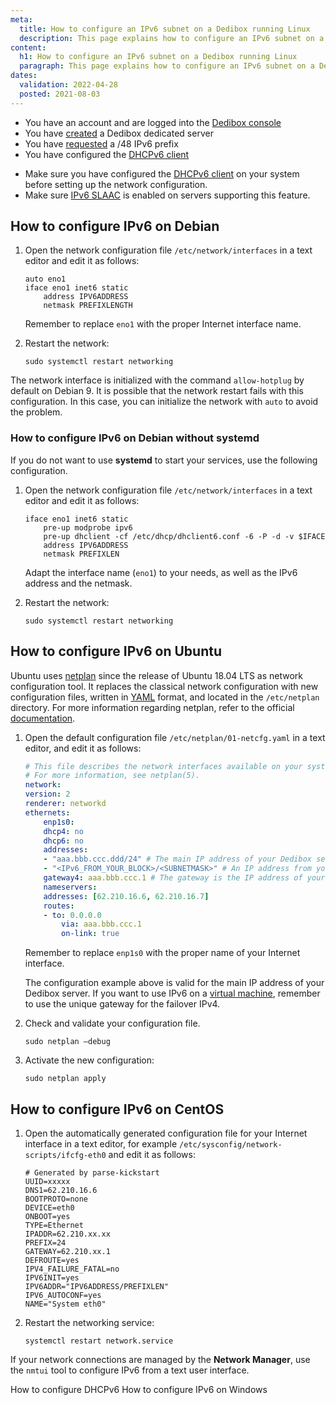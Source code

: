 ```yaml
---
meta:
  title: How to configure an IPv6 subnet on a Dedibox running Linux
  description: This page explains how to configure an IPv6 subnet on a Dedibox running Linux.
content:
  h1: How to configure an IPv6 subnet on a Dedibox running Linux
  paragraph: This page explains how to configure an IPv6 subnet on a Dedibox running Linux.
dates:
  validation: 2022-04-28
  posted: 2021-08-03
---
```


<Message type="requirement">

  - You have an account and are logged into the [Dedibox console](https://console.online.net)
  - You have [created](/dedibox/dedicated-servers/how-to/order-a-server) a Dedibox dedicated server
  - You have [requested](/dedibox-network/ipv6/how-to/request-prefix) a /48 IPv6 prefix
  - You have configured the [DHCPv6 client](/dedibox-network/ipv6/how-to/configure-dhcpv6)

</Message>

<Message type="important">

* Make sure you have configured the [DHCPv6 client](/dedibox-network/ipv6/how-to/configure-dhcpv6) on your system before setting up the network configuration.
* Make sure [IPv6 SLAAC](/dedibox-network/ipv6/how-to/) is enabled on servers supporting this feature.

</Message>

## How to configure IPv6 on Debian

1. Open the network configuration file `/etc/network/interfaces` in a text editor and edit it as follows:

    ```
    auto eno1
    iface eno1 inet6 static
        address IPV6ADDRESS
        netmask PREFIXLENGTH
    ```

    Remember to replace `eno1` with the proper Internet interface name.
2. Restart the network: 

    ```
    sudo systemctl restart networking
    ```

<Message type="tip">

The network interface is initialized with the command `allow-hotplug` by default on Debian 9. It is possible that the network restart fails with this configuration. In this case, you can initialize the network with `auto` to avoid the problem.

</Message>

### How to configure IPv6 on Debian without systemd 

If you do not want to use **systemd** to start your services, use the following configuration.

1. Open the network configuration file `/etc/network/interfaces` in a text editor and edit it as follows:

    ```
    iface eno1 inet6 static
        pre-up modprobe ipv6
        pre-up dhclient -cf /etc/dhcp/dhclient6.conf -6 -P -d -v $IFACE
        address IPV6ADDRESS
        netmask PREFIXLEN
    ```

    Adapt the interface name (`eno1`) to your needs, as well as the IPv6 address and the netmask.
2. Restart the network:

    ```
    sudo systemctl restart networking
    ```

## How to configure IPv6 on Ubuntu

Ubuntu uses [netplan](https://netplan.io) since the release of Ubuntu 18.04 LTS as network configuration tool. 
It replaces the classical network configuration with new configuration files, written in [YAML](https://yaml.org) format, and located in the `/etc/netplan` directory. For more information regarding netplan, refer to the official [documentation](https://netplan.io/examples/).

1. Open the default configuration file `/etc/netplan/01-netcfg.yaml` in a text editor, and edit it as follows:

    ```yaml
    # This file describes the network interfaces available on your system
    # For more information, see netplan(5).
    network:
    version: 2
    renderer: networkd
    ethernets:
        enp1s0:
        dhcp4: no
        dhcp6: no
        addresses:
        - "aaa.bbb.ccc.ddd/24" # The main IP address of your Dedibox server
        - "<IPv6_FROM_YOUR_BLOCK>/<SUBNETMASK>" # An IP address from your IPv6 block and it's subnet mask
        gateway4: aaa.bbb.ccc.1 # The gateway is the IP address of your Dedibox, ending on .1
        nameservers:
        addresses: [62.210.16.6, 62.210.16.7]
        routes:
        - to: 0.0.0.0
            via: aaa.bbb.ccc.1
            on-link: true
    ```

    Remember to replace `enp1s0` with the proper name of your Internet interface. 

    <Message type="note">

    The configuration example above is valid for the main IP address of your Dedibox server. If you want to use IPv6 on a [virtual machine](/dedibox-network/network/how-to/configure-network-netplan/#configuring-failover-ip-for-virtual-machines), remember to use the unique gateway for the failover IPv4.

    </Message>
2. Check and validate your configuration file.

    ```
    sudo netplan –debug
    ```
3. Activate the new configuration: 

    ```
    sudo netplan apply
    ```

## How to configure IPv6 on CentOS

1. Open the automatically generated configuration file for your Internet interface in a text editor, for example `/etc/sysconfig/network-scripts/ifcfg-eth0` and edit it as follows: 

    ```
    # Generated by parse-kickstart
    UUID=xxxxx
    DNS1=62.210.16.6
    BOOTPROTO=none
    DEVICE=eth0
    ONBOOT=yes
    TYPE=Ethernet
    IPADDR=62.210.xx.xx
    PREFIX=24
    GATEWAY=62.210.xx.1
    DEFROUTE=yes
    IPV4_FAILURE_FATAL=no
    IPV6INIT=yes
    IPV6ADDR="IPV6ADDRESS/PREFIXLEN" 
    IPV6_AUTOCONF=yes
    NAME="System eth0" 
    ```
2. Restart the networking service: 

    ```
    systemctl restart network.service
    ```

<Message type="tip">

If your network connections are managed by the **Network Manager**, use the `nmtui` tool to configure IPv6 from a text user interface.

</Message>

<Navigation title="See Also">
  <PreviousButton to="/dedibox-network/ipv6/how-to/configure-dhcpv6/">How to configure DHCPv6</PreviousButton>
  <NextButton to="/dedibox-network/ipv6/how-to/configure-ipv6-windows/">How to configure IPv6 on Windows</NextButton>
</Navigation>
